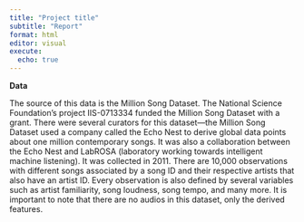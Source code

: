 ```yaml
---
title: "Project title"
subtitle: "Report"
format: html
editor: visual
execute:
  echo: true
---
```


**Data**

The source of this data is the Million Song Dataset. The National Science Foundation's project IIS-0713334 funded the Million Song Dataset with a grant. There were several curators for this dataset---the Million Song Dataset used a company called the Echo Nest to derive global data points about one million contemporary songs. It was also a collaboration between the Echo Nest and LabROSA (laboratory working towards intelligent machine listening). It was collected in 2011. There are 10,000 observations with different songs associated by a song ID and their respective artists that also have an artist ID. Every observation is also defined by several variables such as artist familiarity, song loudness, song tempo, and many more. It is important to note that there are no audios in this dataset, only the derived features.
